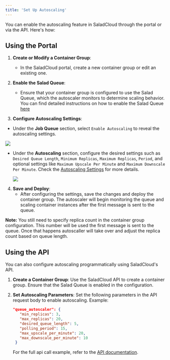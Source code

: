 ```yaml
---
title: 'Set Up Autoscaling'
---
```


You can enable the autoscaling feature in SaladCloud through the portal or via the API. Here's how:

## Using the Portal

1. **Create or Modify a Container Group**:
   - In the SaladCloud portal, create a new container group or edit an existing one.
2. **Enable the Salad Queue**:

   - Ensure that your container group is configured to use the Salad Queue, which the autoscaler monitors to determine
     scaling behavior. You can find detailed instructions on how to enable the Salad Queue
     [here](/products/sce/job-queues/creating-a-job-queue)

3. **Configure Autoscaling Settings**:

- Under the **Job Queue** section, select `Enable Autoscaling` to reveal the autoscaling settings.

<img src="/products/sce/autoscaling/images/autoscaling-1.png" />

- Under the **Autoscaling** section, configure the desired settings such as `Desired Queue Length`, `Minimum Replicas`,
  `Maximum Replicas`, `Period`, and optional settings like `Maximum Upscale Per Minute` and
  `Maximum Downscale Per Minute`. Check the [Autoscaling Settings](/products/sce/autoscaling/settings) for more details.

  <img src="/products/sce/autoscaling/images/autoscaling-2.png" />

4. **Save and Deploy**:
   - After configuring the settings, save the changes and deploy the container group. The autoscaler will begin
     monitoring the queue and scaling container instances after the first message is sent to the queue.

**Note:** You still need to specify replica count in the container group configuration. This number will be used the
first message is sent to the queue. Once that happens autoscaller will take over and adjust the replica count based on
queue length.

## Using the API

You can also configure autoscaling programmatically using SaladCloud's API.

1. **Create a Container Group**: Use the SaladCloud API to create a container group. Ensure that the Salad Queue is
   enabled in the configuration.

2. **Set Autoscaling Parameters**: Set the following parameters in the API request body to enable autoscaling. Example:

   ```json
   "queue_autoscaler": {
      "min_replicas": 3,
      "max_replicas": 20,
      "desired_queue_length": 5,
      "polling_period": 15,
      "max_upscale_per_minute": 20,
      "max_downscale_per_minute": 10
    }
   ```

   For the full api call example, refer to the
   [API documentation](/reference/saladcloud-api/container_groups/create-a-container-group).
